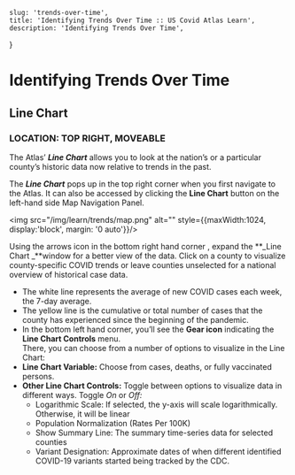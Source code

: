 
    slug: 'trends-over-time',
    title: 'Identifying Trends Over Time :: US Covid Atlas Learn',
    description: 'Identifying Trends Over Time',
}

# Identifying Trends Over Time

## Line Chart
### LOCATION: TOP RIGHT, MOVEABLE 

The Atlas’ **_Line Chart_** allows you to look at the nation’s or a particular county’s historic data now relative to trends in the past.

The **_Line Chart_** pops up in the top right corner when you first navigate to the Atlas. It can also  be accessed by clicking the **<Icon symbol="lineChart"/> Line Chart** button on the left-hand side Map Navigation Panel. 

<img src="/img/learn/trends/map.png" alt="" style={{maxWidth:1024, display:'block', margin: '0 auto'}}/>

Using the arrows icon in the bottom right hand corner <Icon symbol="resize" />, expand the **_Line Chart _**window for a better view of the data. Click on a county to visualize county-specific COVID trends or leave counties unselected for a national overview of historical case data.

* The white line represents the average of new COVID cases each week,  the 7-day average. 
* The yellow line is the cumulative or total number of cases that the county has experienced since the beginning of the pandemic.
* In the bottom left hand corner, you’ll see the **<Icon symbol="settings" /> Gear icon** indicating the **Line Chart Controls** menu. <br/>There, you can choose from a number of options to visualize in the Line Chart: 
* **Line Chart Variable:** Choose from cases, deaths, or fully vaccinated persons.
* **Other Line Chart Controls:** Toggle between options to visualize data in different ways. Toggle _On_ or _Off:_
    * Logarithmic Scale: If selected, the y-axis will scale logarithmically. Otherwise, it will be linear
    * Population Normalization (Rates Per 100K)
    * Show Summary Line: The summary time-series data for selected counties
    * Variant Designation: Approximate dates of when different identified COVID-19 variants started being tracked by the CDC. 

         
